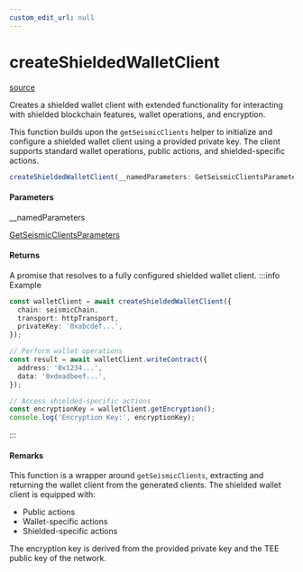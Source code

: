 ```yaml
---
custom_edit_url: null
---
```


# createShieldedWalletClient
<div className="doc-side">
<div className="doc-main-source">

[source](https://github.com/SeismicSystems/seismic-client/blob/9a8e456/packages/seismic-viem/src/client.ts#L285)

</div>
</div>

<div className="doc-subtitle">

Creates a shielded wallet client with extended functionality for interacting
with shielded blockchain features, wallet operations, and encryption.

This function builds upon the `getSeismicClients` helper to initialize and configure
a shielded wallet client using a provided private key. The client supports standard
wallet operations, public actions, and shielded-specific actions.

</div>

```ts
createShieldedWalletClient(__namedParameters: GetSeismicClientsParameters): Promise<ShieldedWalletClient>
```

<h4>Parameters</h4>

<div className="doc-param">

<div className="doc-param-header">

<span className="doc-name">__namedParameters</span>

<div className="doc-type">

[GetSeismicClientsParameters](../Type/GetSeismicClientsParameters)

</div>

</div>

</div>

<h4 className="doc-comment-title">Returns</h4>

A promise that resolves
to a fully configured shielded wallet client.
:::info Example

```typescript
const walletClient = await createShieldedWalletClient({
  chain: seismicChain,
  transport: httpTransport,
  privateKey: '0xabcdef...',
});

// Perform wallet operations
const result = await walletClient.writeContract({
  address: '0x1234...',
  data: '0xdeadbeef...',
});

// Access shielded-specific actions
const encryptionKey = walletClient.getEncryption();
console.log('Encryption Key:', encryptionKey);
```

:::
<h4 className="doc-comment-title">Remarks</h4>

This function is a wrapper around `getSeismicClients`, extracting and returning the wallet
client from the generated clients. The shielded wallet client is equipped with:
- Public actions
- Wallet-specific actions
- Shielded-specific actions

The encryption key is derived from the provided private key and the TEE public key of the network.